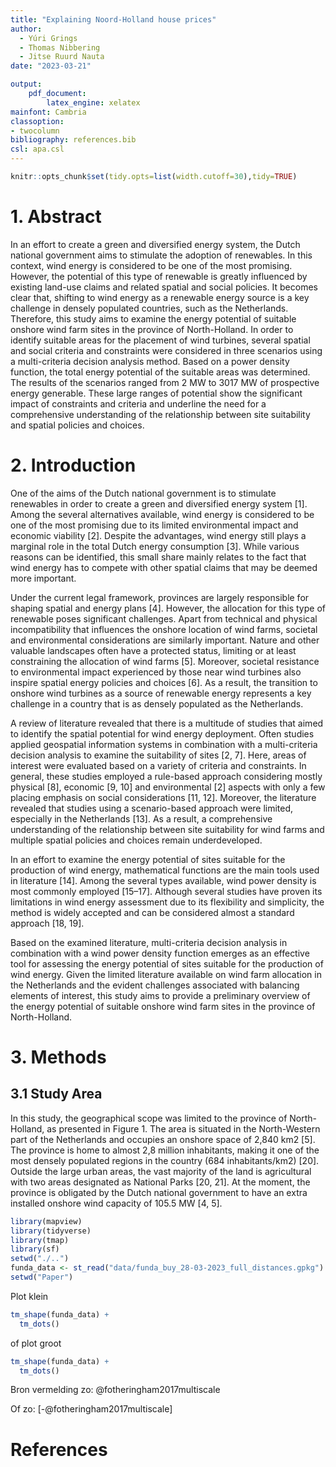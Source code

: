 ```yaml
---
title: "Explaining Noord-Holland house prices"
author: 
  - Yúri Grings
  - Thomas Nibbering
  - Jitse Ruurd Nauta
date: "2023-03-21"

output: 
    pdf_document:
        latex_engine: xelatex
mainfont: Cambria
classoption:
- twocolumn
bibliography: references.bib
csl: apa.csl
---
```


```r
knitr::opts_chunk$set(tidy.opts=list(width.cutoff=30),tidy=TRUE)

```

# 1. Abstract
In an effort to create a green and diversified energy system, the Dutch national government aims to stimulate the adoption of renewables. In this context, wind energy is considered to be one of the most promising. However, the potential of this type of renewable is greatly influenced by existing land-use claims and related spatial and social policies. It becomes clear that, shifting to wind energy as a renewable energy source is a key challenge in densely populated countries, such as the Netherlands. Therefore, this study aims to examine the energy potential of suitable onshore wind farm sites in the province of North-Holland. In order to identify suitable areas for the placement of wind turbines, several spatial and social criteria and constraints were considered in three scenarios using a multi-criteria decision analysis method. Based on a power density function, the total energy potential of the suitable areas was determined. The results of the scenarios ranged from 2 MW to 3017 MW of prospective energy generable. These large ranges of potential show the significant impact of constraints and criteria and underline the need for a comprehensive understanding of the relationship between site suitability and spatial policies and choices.

# 2. Introduction
One of the aims of the Dutch national government is to stimulate renewables in order to create a green and diversified energy system [1]. Among the several alternatives available, wind energy is considered to be one of the most promising due to its limited environmental impact and economic viability [2]. Despite the advantages, wind energy still plays a marginal role in the total Dutch energy consumption [3]. While various reasons can be identified, this small share mainly relates to the fact that wind energy has to compete with other spatial claims that may be deemed more important. 

Under the current legal framework, provinces are largely responsible for shaping spatial and energy plans [4]. However, the allocation for this type of renewable poses significant challenges. Apart from technical and physical incompatibility that influences the onshore location of wind farms, societal and environmental considerations are similarly important. Nature and other valuable landscapes often have a protected status, limiting or at least constraining the allocation of wind farms [5]. Moreover, societal resistance to environmental impact experienced by those near wind turbines also inspire spatial energy policies and choices [6]. As a result, the transition to onshore wind turbines as a source of renewable energy represents a key challenge in a country that is as densely populated as the Netherlands. 

A review of literature revealed that there is a multitude of studies that aimed to identify the spatial potential for wind energy deployment. Often studies applied geospatial information systems in combination with a multi-criteria decision analysis to examine the suitability of sites [2, 7]. Here, areas of interest were evaluated based on a variety of criteria and constraints. In general, these studies employed a rule-based approach considering mostly physical [8], economic [9, 10] and environmental [2] aspects with only a few placing emphasis on social considerations [11, 12]. Moreover, the literature revealed that studies using a scenario-based approach were limited, especially in the Netherlands [13]. As a result, a comprehensive understanding of the relationship between site suitability for wind farms and multiple spatial policies and choices remain underdeveloped.  

In an effort to examine the energy potential of sites suitable for the production of wind energy, mathematical functions are the main tools used in literature [14]. Among the several types available, wind power density is most commonly employed [15–17]. Although several studies have proven its limitations in wind energy assessment due to its flexibility and simplicity, the method is widely accepted and can be considered almost a standard approach [18, 19]. 

Based on the examined literature, multi-criteria decision analysis in combination with a wind power density function emerges as an effective tool for assessing the energy potential of sites suitable for the production of wind energy. Given the limited literature available on wind farm allocation in the Netherlands and the evident challenges associated with balancing elements of interest, this study aims to provide a preliminary overview of the energy potential of suitable onshore wind farm sites in the province of North-Holland. 

# 3. Methods
## 3.1 Study Area
In this study, the geographical scope was limited to the province of North-Holland, as presented in Figure 1. The area is situated in the North-Western part of the Netherlands and occupies an onshore space of 2,840 km2 [5]. The province is home to almost 2,8 million inhabitants, making it one of the most densely populated regions in the country (684 inhabitants/km2) [20]. Outside the large urban areas, the vast majority of the land is agricultural with two areas designated as National Parks [20, 21]. At the moment, the province is obligated by the Dutch national government to have an extra installed onshore wind capacity of 105.5 MW [4, 5]. 

```r
library(mapview)
library(tidyverse)
library(tmap)
library(sf)
setwd("./..")
funda_data <- st_read("data/funda_buy_28-03-2023_full_distances.gpkg")
setwd("Paper")
```

Plot klein 

```r
tm_shape(funda_data) +
  tm_dots()
```




\onecolumn
of plot groot

```r
tm_shape(funda_data) +
  tm_dots()
```

Bron vermelding zo:
@fotheringham2017multiscale

Of zo:
[-@fotheringham2017multiscale]


# References

<div id="refs"></div>